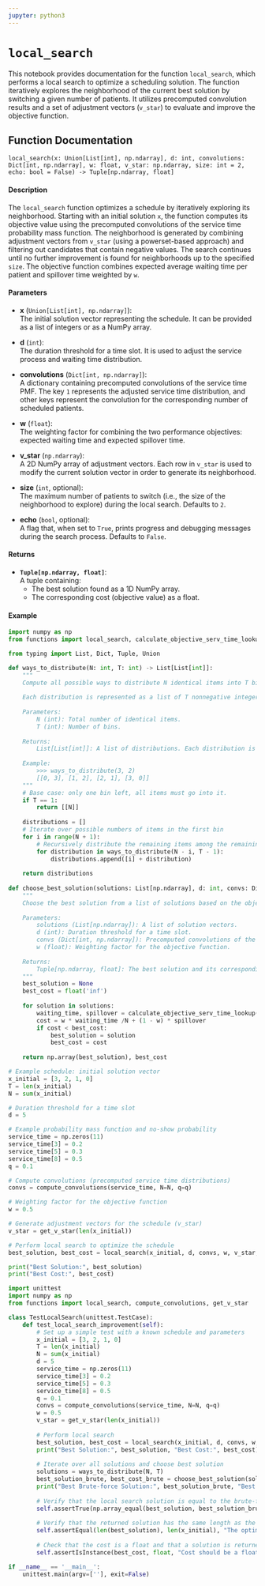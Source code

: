 ```yaml
---
jupyter: python3
---
```


# `local_search` {.unnumbered}

This notebook provides documentation for the function `local_search`, which performs a local search to optimize a scheduling solution. The function iteratively explores the neighborhood of the current best solution by switching a given number of patients. It utilizes precomputed convolution results and a set of adjustment vectors (`v_star`) to evaluate and improve the objective function.

## Function Documentation

`local_search(x: Union[List[int], np.ndarray], d: int, convolutions: Dict[int, np.ndarray], w: float, v_star: np.ndarray, size: int = 2, echo: bool = False) -> Tuple[np.ndarray, float]`

#### Description

The `local_search` function optimizes a schedule by iteratively exploring its neighborhood. Starting with an initial solution `x`, the function computes its objective value using the precomputed convolutions of the service time probability mass function. The neighborhood is generated by combining adjustment vectors from `v_star` (using a powerset-based approach) and filtering out candidates that contain negative values. The search continues until no further improvement is found for neighborhoods up to the specified `size`. The objective function combines expected average waiting time per patient and spillover time weighted by `w`.

#### Parameters

- **x** (`Union[List[int], np.ndarray]`):  
  The initial solution vector representing the schedule. It can be provided as a list of integers or as a NumPy array.

- **d** (`int`):  
  The duration threshold for a time slot. It is used to adjust the service process and waiting time distribution.

- **convolutions** (`Dict[int, np.ndarray]`):  
  A dictionary containing precomputed convolutions of the service time PMF. The key `1` represents the adjusted service time distribution, and other keys represent the convolution for the corresponding number of scheduled patients.

- **w** (`float`):  
  The weighting factor for combining the two performance objectives: expected waiting time and expected spillover time.

- **v_star** (`np.ndarray`):  
  A 2D NumPy array of adjustment vectors. Each row in `v_star` is used to modify the current solution vector in order to generate its neighborhood.

- **size** (`int`, optional):  
  The maximum number of patients to switch (i.e., the size of the neighborhood to explore) during the local search. Defaults to `2`.

- **echo** (`bool`, optional):  
  A flag that, when set to `True`, prints progress and debugging messages during the search process. Defaults to `False`.

#### Returns

- **`Tuple[np.ndarray, float]`**:  
  A tuple containing:
  - The best solution found as a 1D NumPy array.
  - The corresponding cost (objective value) as a float.

#### Example

```python
import numpy as np
from functions import local_search, calculate_objective_serv_time_lookup, compute_convolutions, get_v_star, powerset

from typing import List, Dict, Tuple, Union

def ways_to_distribute(N: int, T: int) -> List[List[int]]:
    """
    Compute all possible ways to distribute N identical items into T bins.
    
    Each distribution is represented as a list of T nonnegative integers whose sum is N.
    
    Parameters:
        N (int): Total number of identical items.
        T (int): Number of bins.
        
    Returns:
        List[List[int]]: A list of distributions. Each distribution is a list of T integers that sum to N.
        
    Example:
        >>> ways_to_distribute(3, 2)
        [[0, 3], [1, 2], [2, 1], [3, 0]]
    """
    # Base case: only one bin left, all items must go into it.
    if T == 1:
        return [[N]]
    
    distributions = []
    # Iterate over possible numbers of items in the first bin
    for i in range(N + 1):
        # Recursively distribute the remaining items among the remaining bins.
        for distribution in ways_to_distribute(N - i, T - 1):
            distributions.append([i] + distribution)
            
    return distributions
  
def choose_best_solution(solutions: List[np.ndarray], d: int, convs: Dict[int, np.ndarray], w: float, v_star: np.ndarray) -> Tuple[np.ndarray, float]:
    """
    Choose the best solution from a list of solutions based on the objective function.
    
    Parameters:
        solutions (List[np.ndarray]): A list of solution vectors.
        d (int): Duration threshold for a time slot.
        convs (Dict[int, np.ndarray]): Precomputed convolutions of the service time PMF.
        w (float): Weighting factor for the objective function.
        
    Returns:
        Tuple[np.ndarray, float]: The best solution and its corresponding cost.
    """
    best_solution = None
    best_cost = float('inf')
    
    for solution in solutions:
        waiting_time, spillover = calculate_objective_serv_time_lookup(solution, d, convs)
        cost = w * waiting_time /N + (1 - w) * spillover
        if cost < best_cost:
            best_solution = solution
            best_cost = cost
            
    return np.array(best_solution), best_cost

# Example schedule: initial solution vector
x_initial = [3, 2, 1, 0]
T = len(x_initial)
N = sum(x_initial)

# Duration threshold for a time slot
d = 5

# Example probability mass function and no-show probability
service_time = np.zeros(11)
service_time[3] = 0.2
service_time[5] = 0.3
service_time[8] = 0.5
q = 0.1

# Compute convolutions (precomputed service time distributions)
convs = compute_convolutions(service_time, N=N, q=q)

# Weighting factor for the objective function
w = 0.5

# Generate adjustment vectors for the schedule (v_star)
v_star = get_v_star(len(x_initial))

# Perform local search to optimize the schedule
best_solution, best_cost = local_search(x_initial, d, convs, w, v_star, size=T, echo=True)

print("Best Solution:", best_solution)
print("Best Cost:", best_cost)
```

```python
import unittest
import numpy as np
from functions import local_search, compute_convolutions, get_v_star

class TestLocalSearch(unittest.TestCase):
    def test_local_search_improvement(self):
        # Set up a simple test with a known schedule and parameters
        x_initial = [3, 2, 1, 0]
        T = len(x_initial)
        N = sum(x_initial)
        d = 5
        service_time = np.zeros(11)
        service_time[3] = 0.2
        service_time[5] = 0.3
        service_time[8] = 0.5
        q = 0.1
        convs = compute_convolutions(service_time, N=N, q=q)
        w = 0.5
        v_star = get_v_star(len(x_initial))
        
        # Perform local search
        best_solution, best_cost = local_search(x_initial, d, convs, w, v_star, size=T, echo=False)
        print("Best Solution:", best_solution, "Best Cost:", best_cost)
        
        # Iterate over all solutions and choose best solution
        solutions = ways_to_distribute(N, T)
        best_solution_brute, best_cost_brute = choose_best_solution(solutions, d, convs, w, v_star)
        print("Best Brute-force Solution:", best_solution_brute, "Best Brute-force Cost:", best_cost_brute)
        
        # Verify that the local search solution is equal to the brute-force solution
        self.assertTrue(np.array_equal(best_solution, best_solution_brute), "The local search solution should match the brute-force solution.")
        
        # Verify that the returned solution has the same length as the initial schedule
        self.assertEqual(len(best_solution), len(x_initial), "The optimized solution should have the same length as the initial solution.")
        
        # Check that the cost is a float and that a solution is returned
        self.assertIsInstance(best_cost, float, "Cost should be a float value.")

if __name__ == '__main__':
    unittest.main(argv=[''], exit=False)
```